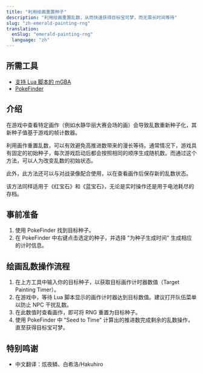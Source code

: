 ```yaml
---
title: "利用绘画重置种子"
description: "利用绘画重置乱数，从而快速获得目标宝可梦，而无需长时间等待"
slug: "zh-emerald-painting-rng"
translation:
  enSlug: "emerald-painting-rng"
  language: "zh"
---
```


## 所需工具

- [支持 Lua 脚本的 mGBA](/mgba-setup)
- [PokeFinder](/pokefinder)

## 介绍

在游戏中查看特定画作（例如水静华丽大赛会场的画）会导致乱数重新种子化，其新种子值基于游戏的帧计数器。

利用画作重置乱数，可以有效避免高推进数带来的漫长等待。通常情况下，游戏具有固定的初始种子，每次游戏启动后都会按照相同的顺序生成随机数。而通过这个方法，可以人为改变乱数的初始状态。

此外，此方法还可以与对战录像配合使用，以在查看画作后保存新的乱数状态。

该方法同样适用于《红宝石》和《蓝宝石》，无论是实时操作还是用于电池耗尽的存档。

## 事前准备

1. 使用 PokeFinder 找到目标种子。
2. 在 PokeFinder 中右键点击选定的种子，并选择 "为种子生成时间" 生成相应的计时信息。

## 绘画乱数操作流程

<PaintingReseed />

1. 在上方工具中输入你的目标种子，以获取目标画作计时器数值（Target Painting Timer）。
2. 在游戏中，等待 Lua 脚本显示的画作计时器达到目标数值。建议打开队伍菜单以防止 NPC 干扰乱数。
3. 在此数值时查看画作，即可将 RNG 重置为目标种子。
4. 使用 PokeFinder 中 "Seed to Time" 计算出的推进数完成剩余的乱数操作，直至获得目标宝可梦。

## 特别鸣谢

- 中文翻译：炫夜鳞、白希洛/Hakuhiro
